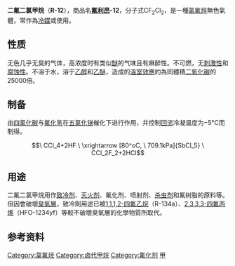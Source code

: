 {{chembox
| Name = 二氟二氯甲烷
| ImageFileL1 = Dichlorodifluoromethane.png
| ImageSizeL1 = 
| ImageFileR1 = Dichlorodifluoromethane-3D-vdW.png
| ImageSizeR1 = 
| IUPACName = Dichlorodifluoromethane
| OtherNames = 二氟二氯化碳<br />二氯二氟甲烷<br />氟利昂-12<br />氟里昂-12<br />卤代烷 122<br />海龍122<br />CFC-12<br />R-12<br />P-12<br />E 940
|Section1={{Chembox Identifiers
| ChemSpiderID_Ref = {{chemspidercite|correct|chemspider}}
| ChemSpiderID = 6151
| ChEMBL_Ref = {{ebicite|changed|EBI}}
| ChEMBL = 2106634
| UNII_Ref = {{fdacite|correct|FDA}}
| UNII = OFM06SG1KO
| InChIKey = PXBRQCKWGAHEHS-UHFFFAOYAX
| StdInChI_Ref = {{stdinchicite|correct|chemspider}}
| StdInChI = 1S/CCl2F2/c2-1(3,4)5
| StdInChIKey_Ref = {{stdinchicite|correct|chemspider}}
| StdInChIKey = PXBRQCKWGAHEHS-UHFFFAOYSA-N
| CASNo = 75-71-8
| CASNo_Ref = {{cascite|correct|CAS}}
| EINECS = 200-893-9
| PubChem = 6391
| SMILES = ClC(Cl)(F)F
| InChI = 1/CCl2F2/c2-1(3,4)5
| RTECS = PA8200000
| KEGG_Ref = {{keggcite|correct|kegg}}
| KEGG = D03789
| UNNumber = 1028
  }}
|Section2 = {{Chembox Properties
|   Formula = C</sub>Cl<sub>2</sub>F<sub>2</sub>
|   MolarMass = 120.91
|   Appearance = 有类似[[醚|醚]]气味的无色不可燃气体
|   Density = 1.486 g/cm³ (−29.8 °C，液态)<br />5.5389 kg/m³ (0 °C，气态)<ref name="BGIA GESTIS">{{GESTIS|Name=Dichlordifluormethan |ZVG=26210 |CAS=75-71-8 |Datum=9.12.2007 }}</ref>
|   MeltingPt = −157.7 °C (115.5 K)
|   BoilingPt = −29.8 °C (243.3 K)
|   Solubility = 0.286 g/l at 20 °C
|   LogP = 2.16
|   VaporPressure = 568 kPa (20 °C)
|   HenryConstant = 0.0025 mol kg<sup>-1</sup> bar<sup>-1</sup>
  }}
| Section3 = {{Chembox Hazards
|   ExternalMSDS = [http://www.ilo.org/public/english/protection/safework/cis/products/icsc/dtasht/_icsc00/icsc0048.htm ICSC 0048]
|   EUIndex = 对环境有害 ('''N''')
|   MainHazards = 消耗臭氧层
|   RPhrases = {{R59}}
|   SPhrases = {{S9}}, {{S23}}, {{S59}}
  }}
}}

'''二氟二氯甲烷'''（'''R-12'''），商品名'''[[氟利昂|氟利昂]]-12'''，分子式CF<sub>2</sub>Cl<sub>2</sub>，是一種[[氯氟烴|氯氟烴]]無色氣體，常作為[[工作介质|冷媒]]或{{link-en|氣溶膠噴罐|Aerosol spray|氣溶膠推噴劑}}使用。

==性质==
无色几乎无臭的气体，高浓度时有类似[[醚|醚]]的气味且有麻醉性。不可燃，无[[刺激性|刺激性]]和[[腐蚀性|腐蚀性]]。不溶于水，溶于[[乙醇|乙醇]]和[[乙醚|乙醚]]，造成的[[溫室效應|溫室效應]]約為同體積[[二氧化碳|二氧化碳]]的25000倍。

==制备==
由[[四氯化碳|四氯化碳]]与[[氟化氢|氟化氢]]在[[五氯化锑|五氯化锑]]催化下进行作用，并控制[[回流_(實驗裝置)|回流]]冷凝温度为−5°C而制得。
:<math>\ CCl_4+2HF \ \xrightarrow [80^oC, \ 709.1kPa]{SbCl_5} \ CCl_2F_2+2HCl</math>

==用途==
二氟二氯甲烷用作[[致冷剂|致冷剂]]、[[灭火剂|灭火剂]]、氟化剂、喷射剂、[[杀虫剂|杀虫剂]]和氟树脂的原料等。但因會破壞[[臭氧層|臭氧層]]，致冷劑用途已被[[1,1,1,2-四氟乙烷|1,1,1,2-四氟乙烷]]（R-134a）、[[2,3,3,3-四氟丙烯|2,3,3,3-四氟丙烯]]（HFO-1234yf）等較不破壞臭氧層的化學物質所取代。

==参考资料==
{{reflist}}

{{卤代甲烷}}
{{Authority control}}
[[Category:氯氟烃|Category:氯氟烃]]
[[Category:卤代甲烷|Category:卤代甲烷]]
[[Category:氟化剂|Category:氟化剂]]
[[Category:全卤化合物|甲]]